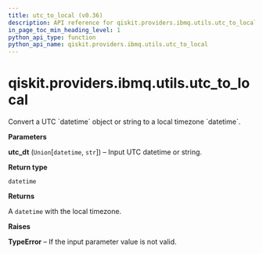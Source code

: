 ```yaml
---
title: utc_to_local (v0.36)
description: API reference for qiskit.providers.ibmq.utils.utc_to_local in qiskit v0.36
in_page_toc_min_heading_level: 1
python_api_type: function
python_api_name: qiskit.providers.ibmq.utils.utc_to_local
---
```


<span id="qiskit-providers-ibmq-utils-utc-to-local" />

# qiskit.providers.ibmq.utils.utc\_to\_local

<Function id="qiskit.providers.ibmq.utils.utc_to_local" isDedicatedPage={true} github="https://github.com/qiskit/qiskit-ibmq-provider/tree/stable/0.19/qiskit/providers/ibmq/utils/converters.py" signature="utc_to_local(utc_dt)">
  Convert a UTC `datetime` object or string to a local timezone `datetime`.

  **Parameters**

  **utc\_dt** (`Union`\[`datetime`, `str`]) – Input UTC datetime or string.

  **Return type**

  `datetime`

  **Returns**

  A `datetime` with the local timezone.

  **Raises**

  **TypeError** – If the input parameter value is not valid.
</Function>

